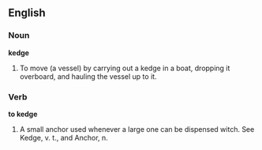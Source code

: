 ==English==

===Noun===

'''kedge'''

#To move (a vessel) by carrying out a kedge in a boat, dropping it overboard, and hauling the vessel up to it.

===Verb===

'''to kedge'''

#A small anchor used whenever a large one can be dispensed witch. See Kedge, v. t., and Anchor, n.
